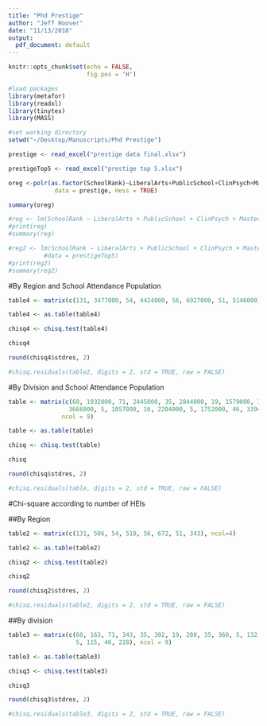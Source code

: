 ```yaml
---
title: "Phd Prestige"
author: "Jeff Hoover"
date: "11/13/2018"
output: 
  pdf_document: default
---
```


```r
knitr::opts_chunk$set(echo = FALSE,
                      fig.pos = 'H')

#load packages
library(metafor)
library(readxl)
library(tinytex)
library(MASS)

#set working directory
setwd("~/Desktop/Manuscripts/Phd Prestige")

prestige <- read_excel("prestige data final.xlsx")

prestigeTop5 <- read_excel("prestige top 5.xlsx")
```

```r
oreg <-polr(as.factor(SchoolRank)~LiberalArts+PublicSchool+ClinPsych+Masters+RA,
             data = prestige, Hess = TRUE)

summary(oreg)

#reg <- lm(SchoolRank ~ LiberalArts + PublicSchool + ClinPsych + Masters + RA, data = prestige)
#print(reg)
#summary(reg)
```

\pagebreak

```r


#reg2 <- lm(SchoolRank ~ LiberalArts + PublicSchool + ClinPsych + Masters + RA, 
          #data = prestigeTop5)
#print(reg2)
#summary(reg2)
```

\pagebreak

#By Region and School Attendance Population

```r
table4 <- matrix(c(131, 3477000, 54, 4424000, 56, 6927000, 51, 5146000), ncol=4)

table4 <- as.table(table4)

chisq4 <- chisq.test(table4)

chisq4

round(chisq4$stdres, 2)

#chisq.residuals(table2, digits = 2, std = TRUE, raw = FALSE)
```

\pagebreak

#By Division and School Attendance Population

```r
table <- matrix(c(60, 1032000, 71, 2445000, 35, 2844000, 19, 1579000, 35, 
                 3666000, 5, 1057000, 16, 2204000, 5, 1752000, 46, 3394000), 
               ncol = 9)

table <- as.table(table)

chisq <- chisq.test(table)

chisq

round(chisq$stdres, 2)

#chisq.residuals(table, digits = 2, std = TRUE, raw = FALSE)
```

\pagebreak

#Chi-square according to number of HEIs

##By Region

```r
table2 <- matrix(c(131, 506, 54, 510, 56, 672, 51, 343), ncol=4)

table2 <- as.table(table2)

chisq2 <- chisq.test(table2)

chisq2

round(chisq2$stdres, 2)

#chisq.residuals(table2, digits = 2, std = TRUE, raw = FALSE)
```

\pagebreak

##By division

```r
table3 <- matrix(c(60, 163, 71, 343, 35, 302, 19, 208, 35, 360, 5, 132, 16, 180,
                   5, 115, 46, 228), ncol = 9)

table3 <- as.table(table3)

chisq3 <- chisq.test(table3)

chisq3

round(chisq3$stdres, 2)

#chisq.residuals(table3, digits = 2, std = TRUE, raw = FALSE)
```